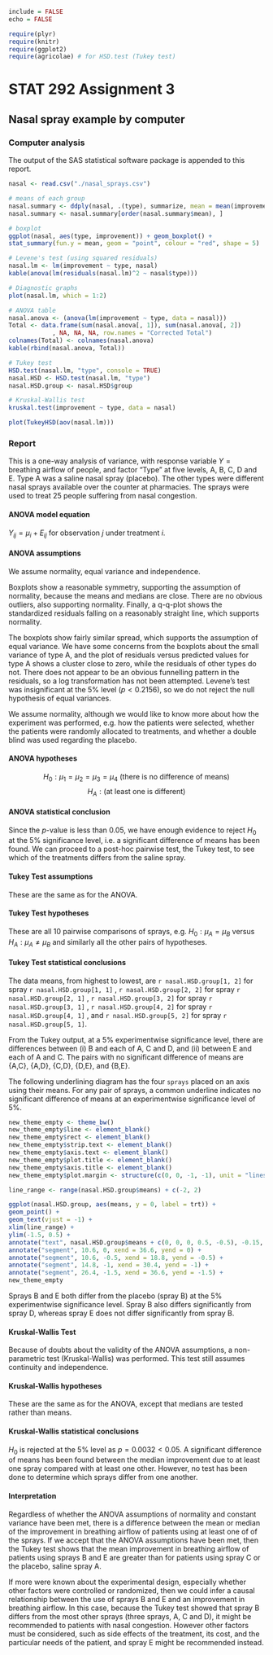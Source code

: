 ```r
include = FALSE
echo = FALSE
```

```r
require(plyr)
require(knitr)
require(ggplot2)
require(agricolae) # for HSD.test (Tukey test)
```

# STAT 292 Assignment 3

## Nasal spray example by computer

### Computer analysis

The output of the SAS statistical software package is appended to this report.

```r
nasal <- read.csv("./nasal_sprays.csv")

# means of each group
nasal.summary <- ddply(nasal, .(type), summarize, mean = mean(improvement))
nasal.summary <- nasal.summary[order(nasal.summary$mean), ]

# boxplot
ggplot(nasal, aes(type, improvement)) + geom_boxplot() +
stat_summary(fun.y = mean, geom = "point", colour = "red", shape = 5)

# Levene's test (using squared residuals)
nasal.lm <- lm(improvement ~ type, nasal)
kable(anova(lm(residuals(nasal.lm)^2 ~ nasal$type)))

# Diagnostic graphs
plot(nasal.lm, which = 1:2)

# ANOVA table
nasal.anova <- (anova(lm(improvement ~ type, data = nasal)))
Total <- data.frame(sum(nasal.anova[, 1]), sum(nasal.anova[, 2])
		    , NA, NA, NA, row.names = "Corrected Total")
colnames(Total) <- colnames(nasal.anova)
kable(rbind(nasal.anova, Total))

# Tukey test
HSD.test(nasal.lm, "type", console = TRUE)
nasal.HSD <- HSD.test(nasal.lm, "type")
nasal.HSD.group <- nasal.HSD$group

# Kruskal-Wallis test
kruskal.test(improvement ~ type, data = nasal)
```

```r
plot(TukeyHSD(aov(nasal.lm)))
```
### Report

This is a one-way analysis of variance, with response variable $Y = \text{breathing airflow of people}$, and factor "Type" at five levels, A, B, C, D and E.  Type A was a saline nasal spray (placebo).  The other types were different nasal sprays available over the counter at pharmacies.  The sprays were used to treat 25 people suffering from nasal congestion.

#### ANOVA model equation

$Y_{ij} = \mu_i + E_{ij}$ for observation $j$ under treatment $i$.

#### ANOVA assumptions

We assume normality, equal variance and independence.

Boxplots show a reasonable symmetry, supporting the assumption of normality, because the means and medians are close.  There are no obvious outliers, also supporting normality.  Finally, a q-q-plot shows the standardized residuals falling on a reasonably straight line, which supports normality.

The boxplots show fairly similar spread, which supports the assumption of equal variance.  We have some concerns from the boxplots about the small variance of type A, and the plot of residuals versus predicted values for type A shows a cluster close to zero, while the residuals of other types do not.  There does not appear to be an obvious funnelling pattern in the residuals, so a log transformation has not been attempted.  Levene's test was insignificant at the 5% level ($p < 0.2156$), so we do not reject the null hypothesis of equal variances.

We assume normality, although we would like to know more about how the experiment was performed, e.g. how the patients were selected, whether the patients were randomly allocated to treatments, and whether a double blind was used regarding the placebo.

#### ANOVA hypotheses

$$
H_0: \mu_1 = \mu_2 = \mu_3 = \mu_4 \text{ (there is no difference of means)}
$$
$$
H_A: \text{(at least one is different)}
$$

#### ANOVA statistical conclusion

Since the $p$-value is less than 0.05, we have enough evidence to reject $H_0$ at the 5% significance level, i.e. a significant difference of means has been found.  We can proceed to a post-hoc pairwise test, the Tukey test, to see which of the treatments differs from the saline spray.

#### Tukey Test assumptions

These are the same as for the ANOVA.

#### Tukey Test hypotheses

These are all 10 pairwise comparisons of sprays, e.g. $H_0: \mu_A = \mu_B$ versus $H_A: \mu_A \neq \mu_B$ and similarly all the other pairs of hypotheses.

#### Tukey Test statistical conclusions

The data means, from highest to lowest, are
`r nasal.HSD.group[1, 2]` for spray `r nasal.HSD.group[1, 1]`
, `r nasal.HSD.group[2, 2]` for spray `r nasal.HSD.group[2, 1]`
, `r nasal.HSD.group[3, 2]` for spray `r nasal.HSD.group[3, 1]`
, `r nasal.HSD.group[4, 2]` for spray `r nasal.HSD.group[4, 1]`
, and `r nasal.HSD.group[5, 2]` for spray `r nasal.HSD.group[5, 1]`.

From the Tukey output, at a 5% experimentwise significance level, there are differences between (i) B and each of A, C and D, and (ii) between E and each of A and C.  The pairs with no significant difference of means are {A,C}, {A,D}, {C,D}, {D,E}, and {B,E}.

The following underlining diagram has the four `sprays` placed on an axis using their means.  For any pair of sprays, a common underline indicates no significant difference of means at an experimentwise significance level of 5%.

```r
new_theme_empty <- theme_bw()
new_theme_empty$line <- element_blank()
new_theme_empty$rect <- element_blank()
new_theme_empty$strip.text <- element_blank()
new_theme_empty$axis.text <- element_blank()
new_theme_empty$plot.title <- element_blank()
new_theme_empty$axis.title <- element_blank()
new_theme_empty$plot.margin <- structure(c(0, 0, -1, -1), unit = "lines", valid.unit = 3L, class = "unit")

line_range <- range(nasal.HSD.group$means) + c(-2, 2)

ggplot(nasal.HSD.group, aes(means, y = 0, label = trt)) + 
geom_point() + 
geom_text(vjust = -1) +
xlim(line_range) +
ylim(-1.5, 0.5) +
annotate("text", nasal.HSD.group$means + c(0, 0, 0, 0.5, -0.5), -0.15, label = nasal.HSD.group$means, size = 4) +
annotate("segment", 10.6, 0, xend = 36.6, yend = 0) +
annotate("segment", 10.6, -0.5, xend = 18.8, yend = -0.5) +
annotate("segment", 14.8, -1, xend = 30.4, yend = -1) +
annotate("segment", 26.4, -1.5, xend = 36.6, yend = -1.5) +
new_theme_empty
```

Sprays B and E both differ from the placebo (spray B) at the 5% experimentwise significance level.  Spray B also differs significantly from spray D, whereas spray E does not differ significantly from spray B.

#### Kruskal-Wallis Test

Because of doubts about the validity of the ANOVA assumptions, a non-parametric test (Kruskal-Wallis) was performed.  This test still assumes continuity and independence.

#### Kruskal-Wallis hypotheses

These are the same as for the ANOVA, except that medians are tested rather than means.

#### Kruskal-Wallis statistical conclusions

$H_0$ is rejected at the 5% level as $p = 0.0032 < 0.05$. A significant difference of means has been found between the median improvement due to at least one spray compared with at least one other.  However, no test has been done to determine which sprays differ from one another.

#### Interpretation

Regardless of whether the ANOVA assumptions of normality and constant variance have been met, there is a difference between the mean or median of the improvement in breathing airflow of patients using at least one of of the sprays.  If we accept that the ANOVA assumptions have been met, then the Tukey test shows that the mean improvement in breathing airflow of patients using sprays B and E are greater than for patients using spray C or the placebo, saline spray A.

If more were known about the experimental design, especially whether other factors were controlled or randomized, then we could infer a causal relationship between the use of sprays B and E and an improvement in breathing airflow.  In this case, because the Tukey test showed that spray B differs from the most other sprays (three sprays, A, C and D), it might be recommended to patients with nasal congestion.  However other factors must be considered, such as side effects of the treatment, its cost, and the particular needs of the patient, and spray E might be recommended instead.
